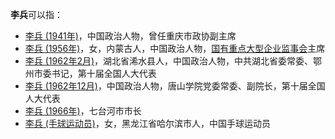 '''李兵'''可以指：
* [[李兵_(1941年)|李兵 (1941年)]]，中国政治人物，曾任重庆市政协副主席
* [[李兵_(1956年)|李兵 (1956年)]]，女，内蒙古人，中国政治人物，[[国有重点大型企业监事会|国有重点大型企业监事会]]主席
* [[李兵_(1962年2月)|李兵 (1962年2月)]]，湖北省浠水县人，中国政治人物，中共湖北省委常委、鄂州市委书记，第十届全国人大代表
* [[李兵_(1962年12月)|李兵 (1962年12月)]]，中国政治人物，唐山学院党委常委、副院长，第十届全国人大代表
* [[李兵_(1966年)|李兵 (1966年)]]，七台河市市长
* [[李兵_(手球运动员)|李兵 (手球运动员)]]，女，黑龙江省哈尔滨市人，中国手球运动员

{{Disambig|B|Cat=二字李姓人名消歧义}}